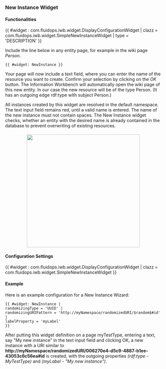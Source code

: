 === New Instance Widget ===

==== Functionalities ====

{{ #widget : com.fluidops.iwb.widget.DisplayConfigurationWidget
| clazz = com.fluidops.iwb.widget.SimpleNewInstanceWidget
| type = 'DESCRIPTION'
}}

Include the line below in any entity page, for example in the wiki page ''Person''.

<source>
{{ #widget: NewInstance }}
</source>

Your page will now include a text field, where you can enter the name of the resource you want to create. Confirm your selection by clicking on the ''OK'' button. The Information Workbench will automatically open the wiki page of this new entity. In our case the new resource will be of the type Person. (It has an outgoing edge rdf:type with subject Person.)

All instances created by this widget are resolved in the default namespace. The text input field remains red, until a valid name is entered. The name of the new instance must not contain spaces. The New Instance widget checks, whether an entity with the desired name is already contained in the database to prevent overwriting of existing resources.

<div style="margin-top:20px;text-align:center;">
<img src="../images/help/NewInstanceWizard.png" width="364px" />
</div>

==== Configuration Settings ====

{{ #widget : com.fluidops.iwb.widget.DisplayConfigurationWidget
| clazz = com.fluidops.iwb.widget.SimpleNewInstanceWidget
}}

==== Example ====

Here is an example configuration for a New Instance Wizard:

<source>
{{ #widget: NewInstance |
randomizingType = 'UUID' |
randomizingURIPattern = 'http://myNamespace/randomizedURI/$random$#id' |
labelProperty = 'myLabel'
}}
</source>

After putting this widget definition on a page myTestType, entering a text, say "My new instance" in the text input field and 
clicking OK, a new instance with a URI similar to '''<nowiki>http://myNamespace/randomizedURI/006270e4-d5c9-4887-b1ee-43053c6c56ea#id</nowiki>''' 
is created, with the outgoing properties ''(rdf:type - MyTestType)'' and ''(myLabel - "My new instance")''.